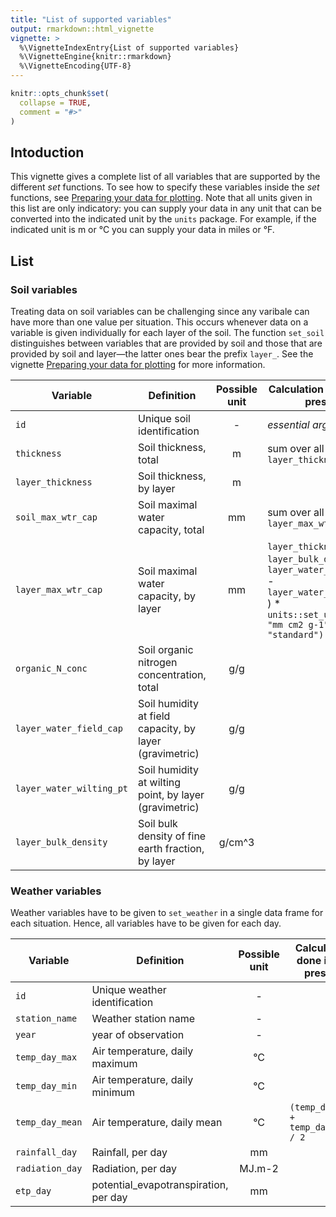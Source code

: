 ```yaml
---
title: "List of supported variables"
output: rmarkdown::html_vignette
vignette: >
  %\VignetteIndexEntry{List of supported variables}
  %\VignetteEngine{knitr::rmarkdown}
  %\VignetteEncoding{UTF-8}
---
```


```r
knitr::opts_chunk$set(
  collapse = TRUE,
  comment = "#>"
)
```

## Intoduction
This vignette gives a complete list of all variables that are supported by the different *set* functions. To see how to specify these variables inside the *set* functions, see [Preparing your data for plotting](set_data.html). Note that all units given in this list are only indicatory: you can supply your data in any unit that can be converted into the indicated unit by the `units` package. For example, if the indicated unit is m or °C you can supply your data in miles or °F.

## List
<style>
td {
  font-size: 100%
}</style>

<!-- To translate the french 'par' (eg. par jour, par couche) into English, we adapted the following convention (we discussed this point with Marie): We use 'per' if we define a time frame (eg. per day, per week); we use 'by' in all other cases (eg. by layer). -->
### Soil variables
Treating data on soil variables can be challenging since any varibale can have more than one value per situation. This occurs whenever data on a variable is given individually for each layer of the soil. The function `set_soil` distinguishes between variables that are provided by soil and those that are provided by soil and layer---the latter ones bear the prefix `layer_`. See the vignette  [Preparing your data for plotting](set_data.html) for more information.

|Variable|Definition|Possible unit|Calculation done if not present|
|---|-----|:-:|----|
|`id`| Unique soil identification|-|*essential argument*|
|`thickness`| Soil thickness, total|m|sum over all layers of `layer_thickness`|
|`layer_thickness`| Soil thickness, by layer|m||
|`soil_max_wtr_cap`| Soil maximal water capacity, total|mm|sum over all layers of `layer_max_wtr_cap`|
|`layer_max_wtr_cap`| Soil maximal water capacity, by layer|mm|`layer_thickness` * `layer_bulk_density` * ( `layer_water_field_cap` - `layer_water_wilting_pt` ) * `units::set_units(0.1, "mm cm2 g-1", mode = "standard")`|
|`organic_N_conc`| Soil organic nitrogen concentration, total|g/g||
|`layer_water_field_cap`| Soil humidity at field capacity, by layer (gravimetric)|g/g||
|`layer_water_wilting_pt`| Soil humidity at wilting point, by layer (gravimetric)|g/g||
|`layer_bulk_density`| Soil bulk density of fine earth fraction, by layer|g/cm^3||



### Weather variables
Weather variables have to be given to `set_weather` in a single data frame for each situation. Hence, all variables have to be given for each day.

|Variable|Definition|Possible unit|Calculation done if not present|
|---|-----|:-:|----|
|`id`| Unique weather identification|-||
|`station_name`| Weather station name|-||
|`year`|year of observation|-||
|`temp_day_max`| Air temperature, daily maximum|°C||
|`temp_day_min`| Air temperature, daily minimum|°C||
|`temp_day_mean`| Air temperature, daily mean|°C|`(temp_day_max + temp_day_min) / 2`|
|`rainfall_day`| Rainfall, per day|mm||
|`radiation_day`| Radiation, per day|MJ.m-2||
|`etp_day`| potential_evapotranspiration, per day|mm||
